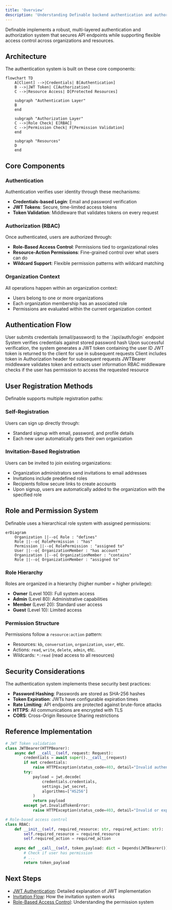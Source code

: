 ```yaml
---
title: 'Overview'
description: 'Understanding Definable backend authentication and authorization system'
---
```


Definable implements a robust, multi-layered authentication and authorization system that secures API endpoints while supporting flexible access control across organizations and resources.

## Architecture

The authentication system is built on these core components:

```mermaid
flowchart TD
    A[Client] -->|Credentials| B[Authentication]
    B -->|JWT Token| C[Authorization]
    C -->|Resource Access| D[Protected Resources]
    
    subgraph "Authentication Layer"
    B
    end
    
    subgraph "Authorization Layer"
    C -->|Role Check| E[RBAC]
    C -->|Permission Check| F[Permission Validation]
    end
    
    subgraph "Resources"
    D
    end
```

## Core Components

### Authentication

Authentication verifies user identity through these mechanisms:

- **Credentials-based Login**: Email and password verification
- **JWT Tokens**: Secure, time-limited access tokens
- **Token Validation**: Middleware that validates tokens on every request

### Authorization (RBAC)

Once authenticated, users are authorized through:

- **Role-Based Access Control**: Permissions tied to organizational roles
- **Resource-Action Permissions**: Fine-grained control over what users can do
- **Wildcard Support**: Flexible permission patterns with wildcard matching

### Organization Context

All operations happen within an organization context:

- Users belong to one or more organizations
- Each organization membership has an associated role
- Permissions are evaluated within the current organization context

## Authentication Flow

<Steps>
  <Step title="Login Request">
    User submits credentials (email/password) to the `/api/auth/login` endpoint
  </Step>
  <Step title="Credential Verification">
    System verifies credentials against stored password hash
  </Step>
  <Step title="Token Generation">
    Upon successful verification, the system generates a JWT token containing the user ID
  </Step>
  <Step title="Token Return">
    JWT token is returned to the client for use in subsequent requests
  </Step>
  <Step title="Token Usage">
    Client includes token in Authorization header for subsequent requests
  </Step>
  <Step title="Request Validation">
    JWTBearer middleware validates token and extracts user information
  </Step>
  <Step title="Permission Check">
    RBAC middleware checks if the user has permission to access the requested resource
  </Step>
</Steps>

## User Registration Methods

Definable supports multiple registration paths:

### Self-Registration

Users can sign up directly through:
- Standard signup with email, password, and profile details
- Each new user automatically gets their own organization

### Invitation-Based Registration

Users can be invited to join existing organizations:
- Organization administrators send invitations to email addresses
- Invitations include predefined roles
- Recipients follow secure links to create accounts
- Upon signup, users are automatically added to the organization with the specified role

## Role and Permission System

Definable uses a hierarchical role system with assigned permissions:

```mermaid
erDiagram
    Organization ||--o{ Role : "defines"
    Role ||--o{ RolePermission : "has"
    Permission ||--o{ RolePermission : "assigned to"
    User ||--o{ OrganizationMember : "has account"
    Organization ||--o{ OrganizationMember : "contains"
    Role ||--o{ OrganizationMember : "assigned to"
```

### Role Hierarchy

Roles are organized in a hierarchy (higher number = higher privilege):
- **Owner** (Level 100): Full system access
- **Admin** (Level 80): Administrative capabilities
- **Member** (Level 20): Standard user access
- **Guest** (Level 10): Limited access

### Permission Structure

Permissions follow a `resource:action` pattern:
- Resources: `kb`, `conversation`, `organization`, `user`, etc.
- Actions: `read`, `write`, `delete`, `admin`, etc.
- Wildcards: `*:read` (read access to all resources)

## Security Considerations

The authentication system implements these security best practices:

- **Password Hashing**: Passwords are stored as SHA-256 hashes
- **Token Expiration**: JWTs have configurable expiration times
- **Rate Limiting**: API endpoints are protected against brute-force attacks
- **HTTPS**: All communications are encrypted with TLS
- **CORS**: Cross-Origin Resource Sharing restrictions

## Reference Implementation

```python
# JWT Token validation
class JWTBearer(HTTPBearer):
    async def __call__(self, request: Request):
        credentials = await super().__call__(request)
        if not credentials:
            raise HTTPException(status_code=403, detail="Invalid authentication")
        try:
            payload = jwt.decode(
                credentials.credentials, 
                settings.jwt_secret, 
                algorithms=["HS256"]
            )
            return payload
        except jwt.InvalidTokenError:
            raise HTTPException(status_code=403, detail="Invalid or expired token")

# Role-based access control
class RBAC:
    def __init__(self, required_resource: str, required_action: str):
        self.required_resource = required_resource
        self.required_action = required_action
        
    async def __call__(self, token_payload: dict = Depends(JWTBearer())):
        # Check if user has permission
        # ...
        return token_payload
```

## Next Steps

- [JWT Authentication](jwt-authentication): Detailed explanation of JWT implementation
- [Invitation Flow](invitation-flow): How the invitation system works
- [Role-Based Access Control](rbac): Understanding the permission system
